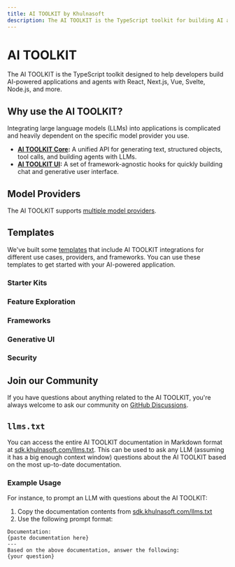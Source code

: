 ```yaml
---
title: AI TOOLKIT by Khulnasoft
description: The AI TOOLKIT is the TypeScript toolkit for building AI applications and agents with React, Next.js, Vue, Svelte, Node.js, and more.
---
```


# AI TOOLKIT

The AI TOOLKIT is the TypeScript toolkit designed to help developers build AI-powered applications and agents with React, Next.js, Vue, Svelte, Node.js, and more.

## Why use the AI TOOLKIT?

Integrating large language models (LLMs) into applications is complicated and heavily dependent on the specific model provider you use.

- **[AI TOOLKIT Core](/docs/ai-toolkit-core):** A unified API for generating text, structured objects, tool calls, and building agents with LLMs.
- **[AI TOOLKIT UI](/docs/ai-toolkit-ui):** A set of framework-agnostic hooks for quickly building chat and generative user interface.

## Model Providers

The AI TOOLKIT supports [multiple model providers](/providers).

<OfficialModelCards />

## Templates

We've built some [templates](https://khulnasoft.com/templates?type=ai) that include AI TOOLKIT integrations for different use cases, providers, and frameworks. You can use these templates to get started with your AI-powered application.

### Starter Kits

<Templates type="starter-kits" />

### Feature Exploration

<Templates type="feature-exploration" />

### Frameworks

<Templates type="frameworks" />

### Generative UI

<Templates type="generative-ui" />

### Security

<Templates type="security" />

## Join our Community

If you have questions about anything related to the AI TOOLKIT, you're always welcome to ask our community on [GitHub Discussions](https://github.com/khulnasoft/ai-toolkit/discussions).

## `llms.txt`

You can access the entire AI TOOLKIT documentation in Markdown format at [sdk.khulnasoft.com/llms.txt](/llms.txt). This can be used to ask any LLM (assuming it has a big enough context window) questions about the AI TOOLKIT based on the most up-to-date documentation.

### Example Usage

For instance, to prompt an LLM with questions about the AI TOOLKIT:

1. Copy the documentation contents from [sdk.khulnasoft.com/llms.txt](/llms.txt)
2. Use the following prompt format:

```prompt
Documentation:
{paste documentation here}
---
Based on the above documentation, answer the following:
{your question}
```
